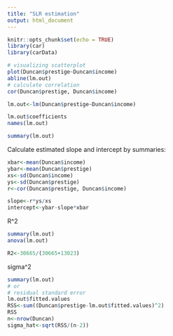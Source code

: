 ```yaml
---
title: "SLR estimation"
output: html_document
---
```


```r
knitr::opts_chunk$set(echo = TRUE)
library(car)
library(carData)
```


```r
# visualizing scatterplot
plot(Duncan$prestige~Duncan$income)
abline(lm.out)
# calculate correlation
cor(Duncan$prestige, Duncan$income)

lm.out<-lm(Duncan$prestige~Duncan$income)

lm.out$coefficients
names(lm.out)

summary(lm.out)
```

Calculate estimated slope and intercept by summaries:
```r
xbar<-mean(Duncan$income)
ybar<-mean(Duncan$prestige)
xs<-sd(Duncan$income)
ys<-sd(Duncan$prestige)
r<-cor(Duncan$prestige, Duncan$income)

slope<-r*ys/xs
intercept<-ybar-slope*xbar
```


R^2

```r
summary(lm.out)
anova(lm.out)

R2<-30665/(30665+13023)

```

sigma^2

```r
summary(lm.out)
# or
# residual standard error
lm.out$fitted.values
RSS<-sum((Duncan$prestige-lm.out$fitted.values)^2)
RSS
n<-nrow(Duncan)
sigma_hat<-sqrt(RSS/(n-2))
```

